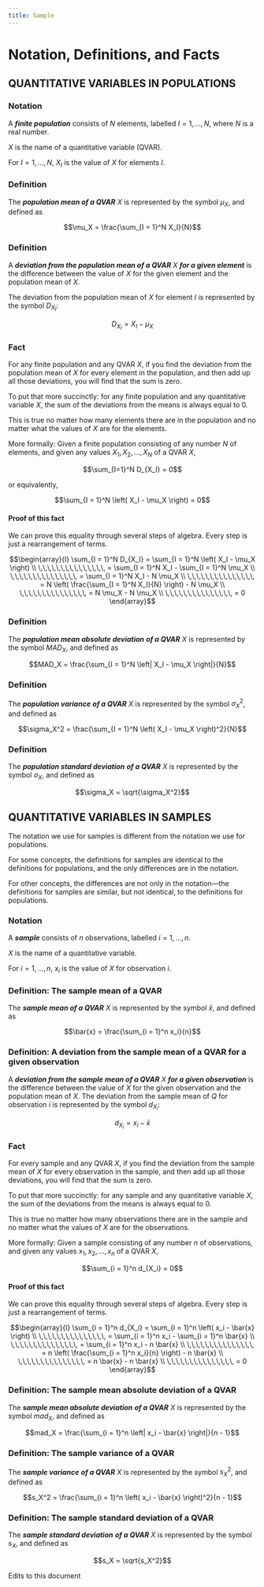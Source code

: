 ---
title: Sample
---

# Notation, Definitions, and Facts

## QUANTITATIVE VARIABLES IN POPULATIONS

::: callout-warning
### Notation

A ***finite population*** consists of $N$ elements, labelled $I = 1,...,N$, where $N$ is a real number.

$X$ is the name of a quantitative variable (QVAR).

For $I = 1,...,N$, $X_I$ is the value of $X$ for elements $I$.
:::

::: callout-note
### Definition

The ***population mean of a QVAR*** $X$ is represented by the symbol $\mu_X$, and defined as

$$\mu_X = \frac{\sum_{I = 1}^N X_I}{N}$$
:::

::: callout-note
### Definition

A ***deviation from the population mean of a QVAR*** $X$ ***for a given element*** is the difference between the value of $X$ for the given element and the population mean of $X$.

The deviation from the population mean of $X$ for element $I$ is represented by the symbol $D_{X_I}$:

$$D_{X_I} = X_I - \mu_X$$
:::

::: callout-tip
### Fact

For any finite population and any QVAR $X$, if you find the deviation from the population mean of $X$ for every element in the population, and then add up all those deviations, you will find that the sum is zero.
:::

To put that more succinctly: for any finite population and any quantitative variable $X$, the sum of the deviations from the means is always equal to 0.

This is true no matter how many elements there are in the population and no matter what the values of $X$ are for the elements.

More formally: Given a finite population consisting of any number $N$ of elements, and given any values $X_1,\,X_2,\,...,\,X_N$ of a QVAR $X$,

$$\sum_{I=1}^N D_{X_I} = 0$$

or equivalently,

$$\sum_{I = 1}^N \left( X_I - \mu_X \right) = 0$$

::: {.callout-tip collapse="true"}
#### Proof of this fact

We can prove this equality through several steps of algebra. Every step is just a rearrangement of terms.

$$\begin{array}{l}
\sum_{I = 1}^N D_{X_I} = \sum_{I = 1}^N \left( X_I - \mu_X \right) \\
\,\,\,\,\,\,\,\,\,\,\,\,\,\,\, = \sum_{I = 1}^N X_I - \sum_{I = 1}^N \mu_X \\
\,\,\,\,\,\,\,\,\,\,\,\,\,\,\, = \sum_{I = 1}^N X_I - N \mu_X \\
\,\,\,\,\,\,\,\,\,\,\,\,\,\,\, = N \left( \frac{\sum_{I = 1}^N X_I}{N} \right) - N \mu_X \\
\,\,\,\,\,\,\,\,\,\,\,\,\,\,\, = N \mu_X - N \mu_X \\
\,\,\,\,\,\,\,\,\,\,\,\,\,\,\, = 0
\end{array}$$
:::

::: callout-note
### Definition

The ***population mean absolute deviation*** ***of a QVAR*** $X$ is represented by the symbol $MAD_X$, and defined as

$$MAD_X = \frac{\sum_{I = 1}^N \left| X_I - \mu_X \right|}{N}$$
:::

::: callout-note
### Definition

The ***population variance*** ***of a QVAR*** $X$ is represented by the symbol $\sigma_X^2$, and defined as

$$\sigma_X^2 = \frac{\sum_{I = 1}^N \left( X_I - \mu_X \right)^2}{N}$$
:::

::: callout-note
### Definition

The ***population standard deviation*** ***of a QVAR*** $X$ is represented by the symbol $\sigma_X$, and defined as

$$\sigma_X = \sqrt{\sigma_X^2}$$
:::

## QUANTITATIVE VARIABLES IN SAMPLES

The notation we use for samples is different from the notation we use for populations.

For some concepts, the definitions for samples are identical to the definitions for populations, and the only differences are in the notation.

For other concepts, the differences are not only in the notation—the definitions for samples are similar, but not identical, to the definitions for populations.

::: callout-warning
### Notation

A ***sample*** consists of $n$ observations, labelled $i = 1,...,n$.

$X$ is the name of a quantitative variable.

For $i = 1,...,n$, $x_i$ is the value of $X$ for observation $i$.
:::

::: callout-note
### Definition: The sample mean of a QVAR

The ***sample mean of a QVAR*** $X$ is represented by the symbol $\bar{x}$, and defined as

$$\bar{x} = \frac{\sum_{i = 1}^n x_i}{n}$$
:::

::: callout-note
### Definition: A deviation from the sample mean of a QVAR for a given observation

A ***deviation from the sample mean of a QVAR*** $X$ ***for a given observation*** is the difference between the value of $X$ for the given observation and the population mean of $X$. The deviation from the sample mean of $Q$ for observation $i$ is represented by the symbol $d_{X_i}$:

$$d_{X_i} = x_i - \bar{x}$$
:::

::: callout-tip
### Fact

For every sample and any QVAR $X$, if you find the deviation from the sample mean of $X$ for every observation in the sample, and then add up all those deviations, you will find that the sum is zero.
:::

To put that more succinctly: for any sample and any quantitative variable $X$, the sum of the deviations from the means is always equal to 0.

This is true no matter how many observations there are in the sample and no matter what the values of $X$ are for the observations.

More formally: Given a sample consisting of any number $n$ of observations, and given any values $x_1,\,x_2,\,...,\,x_n$ of a QVAR $X$,

$$\sum_{i = 1}^n d_{X_i} = 0$$

::: {.callout-tip collapse="true"}
#### Proof of this fact

We can prove this equality through several steps of algebra. Every step is just a rearrangement of terms.

$$\begin{array}{l}
\sum_{i = 1}^n d_{X_i} = \sum_{i = 1}^n \left( x_i - \bar{x} \right) \\
\,\,\,\,\,\,\,\,\,\,\,\,\,\,\, = \sum_{i = 1}^n x_i - \sum_{i = 1}^n \bar{x} \\
\,\,\,\,\,\,\,\,\,\,\,\,\,\,\, = \sum_{i = 1}^n x_i - n \bar{x} \\
\,\,\,\,\,\,\,\,\,\,\,\,\,\,\, = n \left( \frac{\sum_{i = 1}^n x_i}{n} \right) - n \bar{x} \\
\,\,\,\,\,\,\,\,\,\,\,\,\,\,\, = n \bar{x} - n \bar{x} \\
\,\,\,\,\,\,\,\,\,\,\,\,\,\,\, = 0
\end{array}$$
:::

::: callout-note
### Definition: The sample mean absolute deviation of a QVAR

The ***sample mean absolute deviation*** ***of a QVAR*** $X$ is represented by the symbol $mad_X$, and defined as

$$mad_X = \frac{\sum_{i = 1}^n \left| x_i - \bar{x} \right|}{n - 1}$$
:::

::: callout-note
### Definition: The sample variance of a QVAR

The ***sample variance*** ***of a QVAR*** $X$ is represented by the symbol $s_X^2$, and defined as

$$s_X^2 = \frac{\sum_{i = 1}^n \left( x_i - \bar{x} \right)^2}{n - 1}$$
:::

::: callout-note
### Definition: The sample standard deviation of a QVAR

The ***sample standard deviation*** ***of a QVAR*** $X$ is represented by the symbol $s_X$, and defined as

$$s_X = \sqrt{s_X^2}$$
:::


Edits to this document
